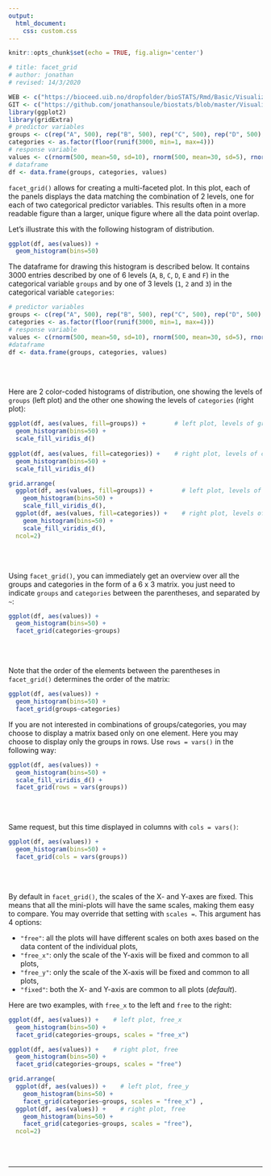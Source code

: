 ```yaml
---
output:
  html_document:
    css: custom.css
--- 
```


```r
knitr::opts_chunk$set(echo = TRUE, fig.align='center')

# title: facet_grid
# author: jonathan
# revised: 14/3/2020 

WEB <- c("https://bioceed.uib.no/dropfolder/bioSTATS/Rmd/Basic/Visualizing/Faceted/facet_grid.html")
GIT <- c("https://github.com/jonathansoule/biostats/blob/master/Visualizing/Faceted/facet_grid.Rmd")
library(ggplot2)
library(gridExtra)
# predictor variables
groups <- c(rep("A", 500), rep("B", 500), rep("C", 500), rep("D", 500), rep("E", 500), rep("F", 500))
categories <- as.factor(floor(runif(3000, min=1, max=4)))
# response variable
values <- c(rnorm(500, mean=50, sd=10), rnorm(500, mean=30, sd=5), rnorm(500, mean=40, sd=10), rnorm(500, mean=60, sd=20), rnorm(500, mean=70, sd=10), rnorm(500, mean=55, sd=15))
# dataframe
df <- data.frame(groups, categories, values)
```

`facet_grid()` allows for creating a multi-faceted plot. In this plot, each of the panels displays the data matching the combination of 2 levels, one for each of two categorical predictor variables. This results often in a more readable figure than a larger, unique figure where all the data point overlap.

Let’s illustrate this with the following histogram of distribution. 
```r
ggplot(df, aes(values)) +    
  geom_histogram(bins=50)
```

The dataframe for drawing this histogram is described below. It contains 3000 entries described by one of 6 levels (`A`, `B`, `C`, `D`, `E` and `F`) in the categorical variable `groups` and by one of 3 levels (`1`, `2` and `3`) in the categorical variable `categories`:

```r
# predictor variables
groups <- c(rep("A", 500), rep("B", 500), rep("C", 500), rep("D", 500), rep("E", 500), rep("F", 500))
categories <- as.factor(floor(runif(3000, min=1, max=4)))
# response variable
values <- c(rnorm(500, mean=50, sd=10), rnorm(500, mean=30, sd=5), rnorm(500, mean=40, sd=10), rnorm(500, mean=60, sd=20), rnorm(500, mean=70, sd=10), rnorm(500, mean=55, sd=15))
#dataframe
df <- data.frame(groups, categories, values)
```
<br/><br/>


Here are 2 color-coded histograms of distribution, one showing the levels of `groups` (left plot) and the other one showing the levels of `categories` (right plot):
```r
ggplot(df, aes(values, fill=groups)) +        # left plot, levels of groups
  geom_histogram(bins=50) +
  scale_fill_viridis_d() 
  
ggplot(df, aes(values, fill=categories)) +    # right plot, levels of categories
  geom_histogram(bins=50) +
  scale_fill_viridis_d()
```
```r
grid.arrange(
  ggplot(df, aes(values, fill=groups)) +        # left plot, levels of groups
    geom_histogram(bins=50) +
    scale_fill_viridis_d(),
  ggplot(df, aes(values, fill=categories)) +    # right plot, levels of categories
    geom_histogram(bins=50) +
    scale_fill_viridis_d(),
  ncol=2)
```
<br/><br/>

Using `facet_grid()`, you can immediately get an overview over all the groups and categories in the form of a 6 x 3 matrix. you just need to indicate `groups` and `categories` between the parentheses, and separated by `~`:
```r
ggplot(df, aes(values)) +
  geom_histogram(bins=50) +
  facet_grid(categories~groups)
```
<br/><br/>

Note that the order of the elements between the parentheses in `facet_grid()` determines the order of the matrix:
```r
ggplot(df, aes(values)) +
  geom_histogram(bins=50) +
  facet_grid(groups~categories)
```

If you are not interested in combinations of groups/categories, you may choose to display a matrix based only on one element. Here you may choose to display only the groups in rows. Use `rows = vars()` in the following way:

```r
ggplot(df, aes(values)) +
  geom_histogram(bins=50) +
  scale_fill_viridis_d() +
  facet_grid(rows = vars(groups))
```
<br/><br/>

Same request, but this time displayed in columns with `cols = vars()`:

```r
ggplot(df, aes(values)) +
  geom_histogram(bins=50) +
  facet_grid(cols = vars(groups))
```
<br/><br/>

By default in `facet_grid()`, the scales of the X- and Y-axes are fixed. This means that all the mini-plots will have the same scales, making them easy to compare. You may override that setting with `scales =`. This argument has 4 options: 

+ `"free"`: all the plots will have different scales on both axes based on the data content of the individual plots,
+ `"free_x"`: only the scale of the Y-axis will be fixed and common to all plots,
+ `"free_y"`: only the scale of the X-axis will be fixed and common to all plots,
+ `"fixed"`: both the X- and Y-axis are common to all plots (*default*).


Here are two examples, with `free_x` to the left and `free` to the right:
```r
ggplot(df, aes(values)) +    # left plot, free_x
  geom_histogram(bins=50) +
  facet_grid(categories~groups, scales = "free_x") 

ggplot(df, aes(values)) +    # right plot, free
  geom_histogram(bins=50) +
  facet_grid(categories~groups, scales = "free")
```
```r
grid.arrange(
  ggplot(df, aes(values)) +    # left plot, free_y
    geom_histogram(bins=50) +
    facet_grid(categories~groups, scales = "free_x") ,
  ggplot(df, aes(values)) +    # right plot, free
    geom_histogram(bins=50) +
    facet_grid(categories~groups, scales = "free"),
  ncol=2)
```


<br/><br/>



***
<!-- UNCOMMENT TO ACTIVATE
Get the Rmarkdown file corresponding to this page on [GitHub](`r GIT`){target="_blank"}.
-->
